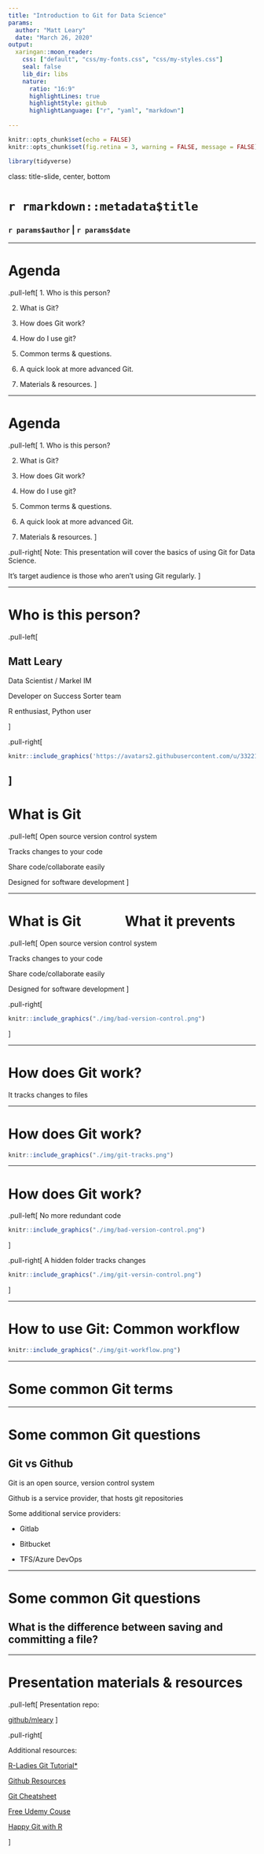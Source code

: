 ```yaml
---
title: "Introduction to Git for Data Science"
params:
  author: "Matt Leary"
  date: "March 26, 2020"
output:
  xaringan::moon_reader:
    css: ["default", "css/my-fonts.css", "css/my-styles.css"]
    seal: false
    lib_dir: libs
    nature:
      ratio: "16:9"
      highlightLines: true
      highlightStyle: github
      highlightLanguage: ["r", "yaml", "markdown"]
    
---
```


```r
knitr::opts_chunk$set(echo = FALSE)
knitr::opts_chunk$set(fig.retina = 3, warning = FALSE, message = FALSE)

library(tidyverse)

```

class: title-slide, center, bottom

# `r rmarkdown::metadata$title`

### `r params$author`  |  `r params$date`

---

# Agenda

.pull-left[
1. Who is this person?

2. What is Git?

3. How does Git work?

4. How do I use git?

5. Common terms & questions.

6. A quick look at more advanced Git.

7. Materials & resources.
]

---

# Agenda

.pull-left[
1. Who is this person?

2. What is Git?

3. How does Git work?

4. How do I use git?

5. Common terms & questions.

6. A quick look at more advanced Git.

7. Materials & resources.
]

.pull-right[
<span class="orange-bold">Note: This presentation will cover the basics of using Git for Data Science.</span>

<span class="orange-bold"> It's target audience is those who aren't using Git regularly.</span>
]

---

# Who is this person?
.pull-left[

## Matt Leary

Data Scientist / Markel IM

Developer on Success Sorter team 

R enthusiast, Python user

]

.pull-right[

```r
knitr::include_graphics('https://avatars2.githubusercontent.com/u/33221468?s=460&v=4')

```

]
---

# What is Git 

.pull-left[
Open source version control system 

Tracks changes to your code 

Share code/collaborate easily

Designed for <span class="orange-bold">software development</span>
]

---

# What is Git &emsp;&nbsp; &emsp;&nbsp; What it prevents

.pull-left[
Open source version control system 

Tracks changes to your code 

Share code/collaborate easily

Designed for <span class="orange-bold">software development</span>
]

.pull-right[

```r
knitr::include_graphics("./img/bad-version-control.png")
```

] 

---

# How does Git work?

It tracks changes to files

---

# How does Git work?

```r
knitr::include_graphics("./img/git-tracks.png")
```

---

# How does Git work?

.pull-left[
No more redundant code

```r
knitr::include_graphics("./img/bad-version-control.png")
```
]

.pull-right[
A hidden folder tracks changes

```r
knitr::include_graphics("./img/git-versin-control.png")
```
]

---

# How to use Git: Common workflow

```r
knitr::include_graphics("./img/git-workflow.png")
```

---

# Some common Git terms

---

# Some common Git questions
## Git vs Github

Git is an open source, version control system

Github is a service provider, that hosts git repositories

Some additional service providers:

*  Gitlab

*  Bitbucket

*  <span class="orange-bold">TFS/Azure DevOps</span>

---

# Some common Git questions
## What is the difference between saving and committing a file?

---

# Presentation materials & resources

.pull-left[
Presentation repo:

[github/mleary](https://github.com/mleary/git-intro)
]

.pull-right[

Additional resources:

[R-Ladies Git Tutorial*](http://brunaw.com/slides/git-workshop/git-workshop.html#1) 

[Github Resources](https://try.github.io)

[Git Cheatsheet](https://www.atlassian.com/git/tutorials/atlassian-git-cheatsheet)

[Free Udemy Couse](https://www.udemy.com/course/git-started-with-github/)

[Happy Git with R](https://happygitwithr.com)

]

